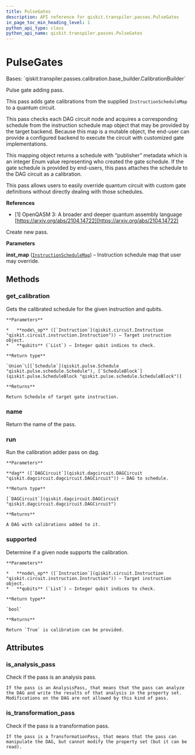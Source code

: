 ```yaml
---
title: PulseGates
description: API reference for qiskit.transpiler.passes.PulseGates
in_page_toc_min_heading_level: 1
python_api_type: class
python_api_name: qiskit.transpiler.passes.PulseGates
---
```


# PulseGates

<Class id="qiskit.transpiler.passes.PulseGates" github="https://github.com/qiskit/qiskit/tree/stable/0.22/qiskit/transpiler/passes/calibration/pulse_gate.py" signature="PulseGates(inst_map)">
  Bases: `qiskit.transpiler.passes.calibration.base_builder.CalibrationBuilder`

  Pulse gate adding pass.

  This pass adds gate calibrations from the supplied `InstructionScheduleMap` to a quantum circuit.

  This pass checks each DAG circuit node and acquires a corresponding schedule from the instruction schedule map object that may be provided by the target backend. Because this map is a mutable object, the end-user can provide a configured backend to execute the circuit with customized gate implementations.

  This mapping object returns a schedule with “publisher” metadata which is an integer Enum value representing who created the gate schedule. If the gate schedule is provided by end-users, this pass attaches the schedule to the DAG circuit as a calibration.

  This pass allows users to easily override quantum circuit with custom gate definitions without directly dealing with those schedules.

  **References**

  *   \[1] OpenQASM 3: A broader and deeper quantum assembly language [https://arxiv.org/abs/2104.14722](https://arxiv.org/abs/2104.14722)

  Create new pass.

  **Parameters**

  **inst\_map** ([`InstructionScheduleMap`](qiskit.pulse.InstructionScheduleMap "qiskit.pulse.instruction_schedule_map.InstructionScheduleMap")) – Instruction schedule map that user may override.

  ## Methods

  ### get\_calibration

  <Function id="qiskit.transpiler.passes.PulseGates.get_calibration" name="get_calibration" signature="PulseGates.get_calibration(node_op, qubits)">
    Gets the calibrated schedule for the given instruction and qubits.

    **Parameters**

    *   **node\_op** ([`Instruction`](qiskit.circuit.Instruction "qiskit.circuit.instruction.Instruction")) – Target instruction object.
    *   **qubits** (`List`) – Integer qubit indices to check.

    **Return type**

    `Union`\[[`Schedule`](qiskit.pulse.Schedule "qiskit.pulse.schedule.Schedule"), [`ScheduleBlock`](qiskit.pulse.ScheduleBlock "qiskit.pulse.schedule.ScheduleBlock")]

    **Returns**

    Return Schedule of target gate instruction.
  </Function>

  ### name

  <Function id="qiskit.transpiler.passes.PulseGates.name" name="name" signature="PulseGates.name()">
    Return the name of the pass.
  </Function>

  ### run

  <Function id="qiskit.transpiler.passes.PulseGates.run" name="run" signature="PulseGates.run(dag)">
    Run the calibration adder pass on dag.

    **Parameters**

    **dag** ([`DAGCircuit`](qiskit.dagcircuit.DAGCircuit "qiskit.dagcircuit.dagcircuit.DAGCircuit")) – DAG to schedule.

    **Return type**

    [`DAGCircuit`](qiskit.dagcircuit.DAGCircuit "qiskit.dagcircuit.dagcircuit.DAGCircuit")

    **Returns**

    A DAG with calibrations added to it.
  </Function>

  ### supported

  <Function id="qiskit.transpiler.passes.PulseGates.supported" name="supported" signature="PulseGates.supported(node_op, qubits)">
    Determine if a given node supports the calibration.

    **Parameters**

    *   **node\_op** ([`Instruction`](qiskit.circuit.Instruction "qiskit.circuit.instruction.Instruction")) – Target instruction object.
    *   **qubits** (`List`) – Integer qubit indices to check.

    **Return type**

    `bool`

    **Returns**

    Return `True` is calibration can be provided.
  </Function>

  ## Attributes

  ### is\_analysis\_pass

  <Attribute id="qiskit.transpiler.passes.PulseGates.is_analysis_pass" name="is_analysis_pass">
    Check if the pass is an analysis pass.

    If the pass is an AnalysisPass, that means that the pass can analyze the DAG and write the results of that analysis in the property set. Modifications on the DAG are not allowed by this kind of pass.
  </Attribute>

  ### is\_transformation\_pass

  <Attribute id="qiskit.transpiler.passes.PulseGates.is_transformation_pass" name="is_transformation_pass">
    Check if the pass is a transformation pass.

    If the pass is a TransformationPass, that means that the pass can manipulate the DAG, but cannot modify the property set (but it can be read).
  </Attribute>
</Class>


